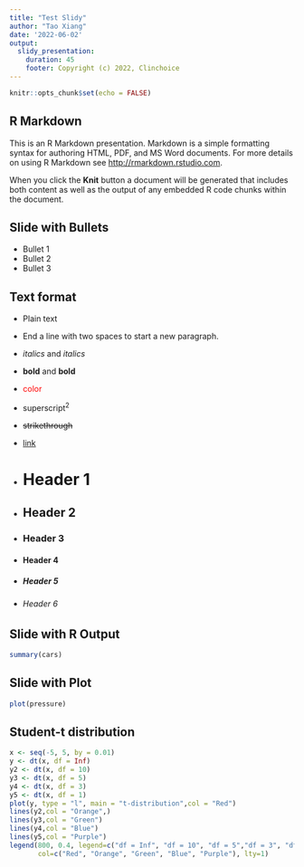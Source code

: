 ---
title: "Test Slidy"
author: "Tao Xiang"
date: '2022-06-02'
output:
  slidy_presentation:
    duration: 45
    footer: Copyright (c) 2022, Clinchoice
---

```{r setup, include=FALSE}
knitr::opts_chunk$set(echo = FALSE)
```

## R Markdown

This is an R Markdown presentation. Markdown is a simple formatting syntax for authoring HTML, PDF, and MS Word documents. For more details on using R Markdown see <http://rmarkdown.rstudio.com>.

When you click the **Knit** button a document will be generated that includes both content as well as the output of any embedded R code chunks within the document.

## Slide with Bullets

- Bullet 1
- Bullet 2
- Bullet 3

## Text format

- Plain text
- End a line with two spaces to start a new paragraph.
- *italics* and _italics_
- **bold** and __bold__
- <span style="color:red">color</span>
- superscript^2^
- ~~strikethrough~~
- [link](www.rstudio.com)

- # Header 1
- ## Header 2
- ### Header 3
- #### Header 4
- ##### Header 5
- ###### Header 6

## Slide with R Output

```{r cars, echo = TRUE}
summary(cars)
```

## Slide with Plot

```{r pressure}
plot(pressure)
```

## Student-t distribution {data-background=slide1.png data-background-size=cover}

```{r student-t, echo=TRUE}
x <- seq(-5, 5, by = 0.01)
y <- dt(x, df = Inf)
y2 <- dt(x, df = 10)
y3 <- dt(x, df = 5)
y4 <- dt(x, df = 3)
y5 <- dt(x, df = 1)
plot(y, type = "l", main = "t-distribution",col = "Red")
lines(y2,col = "Orange",)
lines(y3,col = "Green")
lines(y4,col = "Blue")
lines(y5,col = "Purple")
legend(800, 0.4, legend=c("df = Inf", "df = 10", "df = 5","df = 3", "df = 1"),
       col=c("Red", "Orange", "Green", "Blue", "Purple"), lty=1)
```

